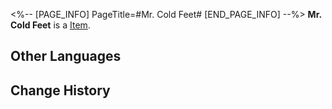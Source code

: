 <%-- [PAGE_INFO]
PageTitle=#Mr. Cold Feet#
[END_PAGE_INFO] --%>
{{Item Infobox
|id          = 250108
|image       = Item Mr. Cold Feet.png
|type        = 
|invCategory = 
|rarity      = 5
|effect      = 
|description = 
}}
'''Mr. Cold Feet''' is a [[Item]].

==Other Languages==
{{Other Languages
|en   = Mr. Cold Feet
|zhs  = 寒腿叔叔
|zht  = 寒腿叔叔
|ja   = コールドフット
|ko   = 춥다리 아저씨
|es   = Sr. Pies Fríos
|fr   = Monsieur Patfroide
|ru   = Дядюшка Мерзляк
|th   = คุณชายขาแข็ง
|vi   = Quý Ngài Chân Lạnh
|de   = Herr Kaltfuß
|id   = Tuan Kaki Dingin
|pt   = Sr. Pé-Frio
}}

==Change History==
{{Change History|2.0}}